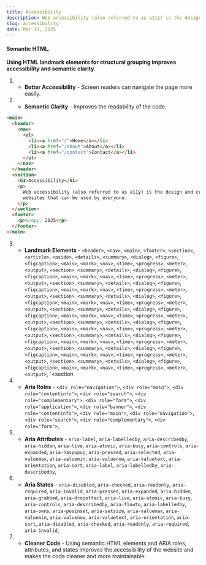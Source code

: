 ```yaml
---
title: Accessibility
description: Web accessibility (also referred to as a11y) is the design and creation of websites that can be used by everyone.
slug: accessibility
date: Mar 11, 2025
---
```


#### Semantic HTML.

**Using HTML landmark elements for structural grouping improves accessibility and semantic clarity.**

1. - **Better Accessibility** - Screen readers can navigate the page more easily.
2. - **Semantic Clarity** - Improves the readability of the code.

```html
<main>
  <header>
    <nav>
      <ul>
        <li><a href="/">Home</a></li>
        <li><a href="/about">About</a></li>
        <li><a href="/contact">Contact</a></li>
      </ul>
    </nav>
  </header>
  <section>
    <h1>Accessibility</h1>
    <p>
      Web accessibility (also referred to as a11y) is the design and creation of
      websites that can be used by everyone.
    </p>
  </section>
  <footer>
    <p>&copy; 2025</p>
  </footer>
</main>
```

3. - **Landmark Elements** - `<header>`, `<nav>`, `<main>`, `<footer>`, `<section>`, `<article>`, `<aside>`, `<details>`, `<summary>`, `<dialog>`, `<figure>`, `<figcaption>`, `<main>`, `<mark>`, `<nav>`, `<time>`, `<progress>`, `<meter>`, `<output>`, `<section>`, `<summary>`, `<details>`, `<dialog>`, `<figure>`, `<figcaption>`, `<main>`, `<mark>`, `<nav>`, `<time>`, `<progress>`, `<meter>`, `<output>`, `<section>`, `<summary>`, `<details>`, `<dialog>`, `<figure>`, `<figcaption>`, `<main>`, `<mark>`, `<nav>`, `<time>`, `<progress>`, `<meter>`, `<output>`, `<section>`, `<summary>`, `<details>`, `<dialog>`, `<figure>`, `<figcaption>`, `<main>`, `<mark>`, `<nav>`, `<time>`, `<progress>`, `<meter>`, `<output>`, `<section>`, `<summary>`, `<details>`, `<dialog>`, `<figure>`, `<figcaption>`, `<main>`, `<mark>`, `<nav>`, `<time>`, `<progress>`, `<meter>`, `<output>`, `<section>`, `<summary>`, `<details>`, `<dialog>`, `<figure>`, `<figcaption>`, `<main>`, `<mark>`, `<nav>`, `<time>`, `<progress>`, `<meter>`, `<output>`, `<section>`, `<summary>`, `<details>`, `<dialog>`, `<figure>`, `<figcaption>`, `<main>`, `<mark>`, `<nav>`, `<time>`, `<progress>`, `<meter>`, `<output>`, `<section>`, `<summary>`, `<details>`, `<dialog>`, `<figure>`, `<figcaption>`, `<main>`, `<mark>`, `<nav>`, `<time>`, `<progress>`, `<meter>`, `<output>`, `<section>`, `<summary>`, `<details>`, `<dialog>`, `<figure>`, `<figcaption>`, `<main>`, `<mark>`, `<nav>`, `<time>`, `<progress>`, `<meter>`, `<output>`, `<section
4. - **Aria Roles** - `<div role="navigation">`, `<div role="main">`, `<div role="contentinfo">`, `<div role="search">`, `<div role="complementary">`, `<div role="form">`, `<div role="application">`, `<div role="banner">`, `<div role="contentinfo">`, `<div role="main">`, `<div role="navigation">`, `<div role="search">`, `<div role="complementary">`, `<div role="form">`,
5. - **Aria Attributes** - `aria-label`, `aria-labelledby`, `aria-describedby`, `aria-hidden`, `aria-live`, `aria-atomic`, `aria-busy`, `aria-controls`, `aria-expanded`, `aria-haspopup`, `aria-pressed`, `aria-selected`, `aria-valuemax`, `aria-valuemin`, `aria-valuenow`, `aria-valuetext`, `aria-orientation`, `aria-sort`, `aria-label`, `aria-labelledby`, `aria-describedby`,
6. - **Aria States** - `aria-disabled`, `aria-checked`, `aria-readonly`, `aria-required`, `aria-invalid`, `aria-pressed`, `aria-expanded`, `aria-hidden`, `aria-grabbed`, `aria-dropeffect`, `aria-live`, `aria-atomic`, `aria-busy`, `aria-controls`, `aria-describedby`, `aria-flowto`, `aria-labelledby`, `aria-owns`, `aria-posinset`, `aria-setsize`, `aria-valuemax`, `aria-valuemin`, `aria-valuenow`, `aria-valuetext`, `aria-orientation`, `aria-sort`, `aria-disabled`, `aria-checked`, `aria-readonly`, `aria-required`, `aria-invalid`,
7. - **Cleaner Code** - Using semantic HTML elements and ARIA roles, attributes, and states improves the accessibility of the website and makes the code cleaner and more maintainable.
     <br />
